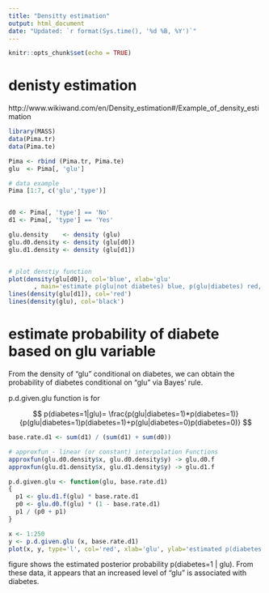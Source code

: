 ---
title: "Densitty estimation"
output: html_document
date: "Updated: `r format(Sys.time(), '%d %B, %Y')`"
---

```{r setup, include=FALSE}
knitr::opts_chunk$set(echo = TRUE)
```


# denisty estimation

http://www.wikiwand.com/en/Density_estimation#/Example_of_density_estimation

```{r}

library(MASS)
data(Pima.tr)
data(Pima.te)

Pima <- rbind (Pima.tr, Pima.te)
glu  <- Pima[, 'glu']

# data example
Pima [1:7, c('glu','type')]


d0 <- Pima[, 'type'] == 'No'
d1 <- Pima[, 'type'] == 'Yes'

glu.density    <- density (glu)
glu.d0.density <- density (glu[d0])
glu.d1.density <- density (glu[d1])


# plot denstiy function
plot(density(glu[d0]), col='blue', xlab='glu'
       , main='estimate p(glu|not diabetes) blue, p(glu|diabetes) red, p(glu) black')
lines(density(glu[d1]), col='red')
lines(density(glu), col='black')

```


# estimate probability of diabete based on glu variable

From the density of "glu" conditional on diabetes, we can obtain the probability of diabetes conditional on "glu" via Bayes' rule. 

p.d.given.glu function is for

$$
p(diabetes=1|glu)=
\frac{p(glu|diabetes=1)*p(diabetes=1)}
{p(glu|diabetes=1)p(diabetes=1)+p(glu|diabetes=0)p(diabetes=0)}
$$

```{r}
base.rate.d1 <- sum(d1) / (sum(d1) + sum(d0))

# approxfun - linear (or constant) interpolation Functions
approxfun(glu.d0.density$x, glu.d0.density$y) -> glu.d0.f
approxfun(glu.d1.density$x, glu.d1.density$y) -> glu.d1.f

p.d.given.glu <- function(glu, base.rate.d1)
{
  p1 <- glu.d1.f(glu) * base.rate.d1
  p0 <- glu.d0.f(glu) * (1 - base.rate.d1)
  p1 / (p0 + p1)
}

x <- 1:250
y <- p.d.given.glu (x, base.rate.d1)
plot(x, y, type='l', col='red', xlab='glu', ylab='estimated p(diabetes|glu)')

```

figure shows the estimated posterior probability p(diabetes=1 | glu). From these data, it appears that an increased level of "glu" is associated with diabetes.


